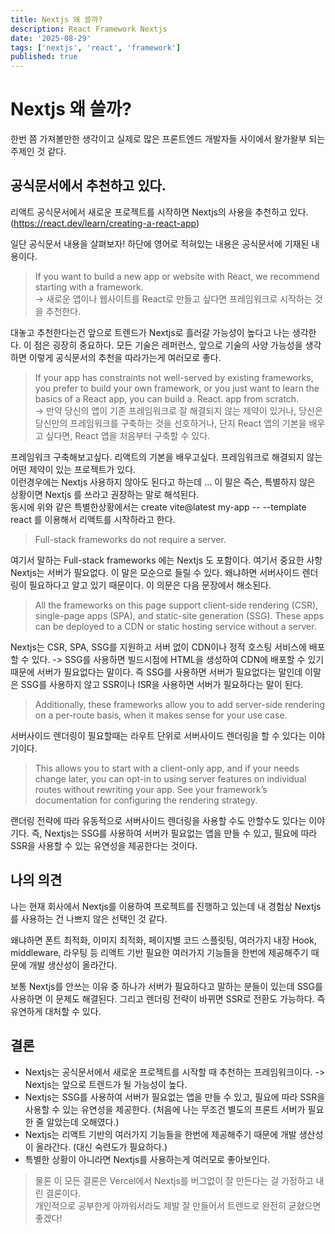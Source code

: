 ```yaml
---
title: Nextjs 왜 쓸까?
description: React Framework Nextjs
date: '2025-08-29'
tags: ['nextjs', 'react', 'framework']
published: true
---
```


# Nextjs 왜 쓸까?

한번 쯤 가져볼만한 생각이고 실제로 많은 프론트엔드 개발자들 사이에서 왈가왈부 되는 주제인 것 같다.

## 공식문서에서 추천하고 있다.

리액트 공식문서에서 새로운 프로젝트를 시작하면 Nextjs의 사용을 추천하고 있다. (https://react.dev/learn/creating-a-react-app)

일단 공식문서 내용을 살펴보자! 하단에 영어로 적혀있는 내용은 공식문서에 기재된 내용이다.

> If you want to build a new app or website with React, we recommend starting with a framework.  
> -> 새로운 앱이나 웹사이트를 React로 만들고 싶다면 프레임워크로 시작하는 것을 추천한다.

대놓고 추천한다는건 앞으로 트렌드가 Nextjs로 흘러갈 가능성이 높다고 나는 생각한다.
이 점은 굉장히 중요하다. 모든 기술은 레퍼런스, 앞으로 기술의 사양 가능성을 생각하면 이렇게 공식문서의 추천을 따라가는게 여러모로 좋다.

> If your app has constraints not well-served by existing frameworks, you prefer to build your own framework, or you just want to learn the basics of a React app, you can build a. React. app from scratch.  
> -> 만약 당신의 앱이 기존 프레임워크로 잘 해결되지 않는 제약이 있거나, 당신은 당신만의 프레임워크를 구축하는 것을 선호하거나, 단지 React 앱의 기본을 배우고 싶다면, React 앱을 처음부터 구축할 수 있다.

프레임워크 구축해보고싶다. 리액트의 기본을 배우고싶다. 프레임워크로 해결되지 않는 어떤 제약이 있는 프로젝트가 있다.  
이런경우에는 Nextjs 사용하지 않아도 된다고 하는데 ... 이 말은 즉슨, 특별하지 않은 상황이면 Nextjs 를 쓰라고 권장하는 말로 해석된다.  
동시에 위와 같은 특별한상황에서는 create vite@latest my-app -- --template react 를 이용해서 리액트를 시작하라고 한다.

> Full-stack frameworks do not require a server.

여기서 말하는 Full-stack frameworks 에는 Nextjs 도 포함이다. 여기서 중요한 사항 Nextjs는 서버가 필요없다. 이 말은 모순으로 들릴 수 있다. 왜냐하면 서버사이드 렌더링이 필요하다고 알고 있기 때문이다. 이 의문은 다음 문장에서 해소된다.

> All the frameworks on this page support client-side rendering (CSR), single-page apps (SPA), and static-site generation (SSG). These apps can be deployed to a CDN or static hosting service without a server.

Nextjs는 CSR, SPA, SSG를 지원하고 서버 없이 CDN이나 정적 호스팅 서비스에 배포할 수 있다. -> SSG를 사용하면 빌드시점에 HTML을 생성하여 CDN에 배포할 수 있기 때문에 서버가 필요없다는 말이다.
즉 SSG를 사용하면 서버가 필요없다는 말인데 이말은 SSG를 사용하지 않고 SSR이나 ISR을 사용하면 서버가 필요하다는 말이 된다.

> Additionally, these frameworks allow you to add server-side rendering on a per-route basis, when it makes sense for your use case.

서버사이드 렌더링이 필요할때는 라우트 단위로 서버사이드 렌더링을 할 수 있다는 이야기이다.

> This allows you to start with a client-only app, and if your needs change later, you can opt-in to using server features on individual routes without rewriting your app. See your framework’s documentation for configuring the rendering strategy.

랜더링 전략에 따라 유동적으로 서버사이드 렌더링을 사용할 수도 안할수도 있다는 이야기다. 즉, Nextjs는 SSG를 사용하여 서버가 필요없는 앱을 만들 수 있고, 필요에 따라 SSR을 사용할 수 있는 유연성을 제공한다는 것이다.

## 나의 의견

나는 현재 회사에서 Nextjs를 이용하여 프로젝트를 진행하고 있는데 내 경험상 Nextjs를 사용하는 건 나쁘지 않은 선택인 것 같다.

왜냐하면 폰트 최적화, 이미지 최적화, 페이지별 코드 스플릿팅, 여러가지 내장 Hook, middleware, 라우팅 등 리액트 기반 필요한 여러가지 기능들을 한번에 제공해주기 때문에 개발 생산성이 올라간다.

보통 Nextjs를 안쓰는 이유 중 하나가 서버가 필요하다고 말하는 분들이 있는데 SSG를 사용하면 이 문제도 해결된다. 그리고 렌더링 전략이 바뀌면 SSR로 전환도 가능하다. 즉 유연하게 대처할 수 있다.

## 결론

- Nextjs는 공식문서에서 새로운 프로젝트를 시작할 때 추천하는 프레임워크이다. -> Nextjs는 앞으로 트렌드가 될 가능성이 높다.
- Nextjs는 SSG를 사용하여 서버가 필요없는 앱을 만들 수 있고, 필요에 따라 SSR을 사용할 수 있는 유연성을 제공한다. (처음에 나는 무조건 별도의 프론트 서버가 필요한 줄 알았는데 오해였다.)
- Nextjs는 리액트 기반의 여러가지 기능들을 한번에 제공해주기 때문에 개발 생산성이 올라간다. (대신 숙련도가 필요하다.)
- 특별한 상황이 아니라면 Nextjs를 사용하는게 여러모로 좋아보인다.

> 물론 이 모든 결론은 Vercel에서 Nextjs를 버그없이 잘 만든다는 걸 가정하고 내린 결론이다.  
> 개인적으로 공부한게 아까워서라도 제발 잘 만들어서 트렌드로 완전히 굳혔으면 좋겠다!
